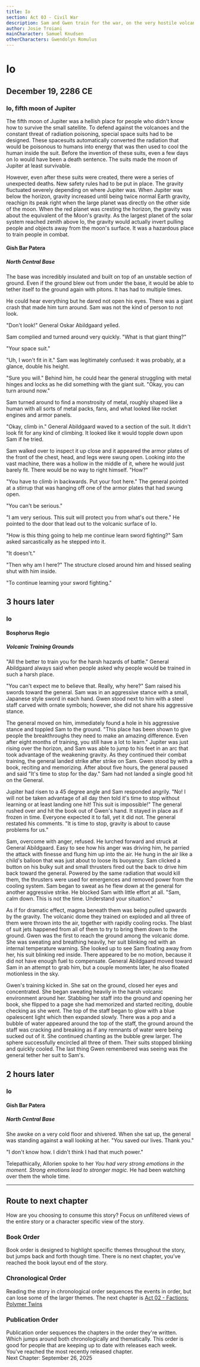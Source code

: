 ```yaml
---
title: Io 
section: Act 03 - Civil War
description: Sam and Gwen train for the war, on the very hostile volcanic moon of Jupiter.
author: Josie Troiani
mainCharacter: Samuel Knudsen
otherCharacters: Gwendolyn Romulus
---
```

# Io

## December 19, 2286 CE

### Io, fifth moon of Jupiter

The fifth moon of Jupiter was a hellish place for people who didn't know how to survive the small satellite. To defend against the volcanoes and the constant threat of radiation poisoning, special space suits had to be designed. These spacesuits automatically converted the radiation that would be poisonous to humans into energy that was then used to cool the human inside the suit. Before the invention of these suits, even a few days on Io would have been a death sentence. The suits made the moon of Jupiter at least survivable.

However, even after these suits were created, there were a series of unexpected deaths. New safety rules had to be put in place. The gravity fluctuated severely depending on where Jupiter was. When Jupiter was below the horizon, gravity increased until being twice normal Earth gravity, reachign its peak right when the large planet was directly on the other side of the moon. When the red planet was cresting the horizon, the gravity was about the equivalent of the Moon's gravity. As the largest planet of the solar system reached zenith above Io, the gravity would actually invert pulling people and objects away from the moon's surface. It was a hazardous place to train people in combat.

#### Gish Bar Patera

##### North Central Base

The base was incredibly insulated and built on top of an unstable section of ground. Even if the ground blew out from under the base, it would be able to tether itself to the ground again with pitons. It has had to multiple times.

He could hear everything but he dared not open his eyes. There was a giant crash that made him turn around. Sam was not the kind of person to not look.

"Don't look!" General Oskar Abildgaard yelled.

Sam complied and turned around very quickly. "What is that giant thing?"

"Your space suit."

"Uh, I won't fit in it." Sam was legitimately confused: it was probably, at a glance, double his height.

"Sure you will." Behind him, he could hear the general struggling with metal hinges and locks as he did something with the giant suit. "Okay, you can turn around now."

Sam turned around to find a monstrosity of metal, roughly shaped like a human with all sorts of metal packs, fans, and what looked like rocket engines and armor panels.

"Okay, climb in." General Abildgaard waved to a section of the suit. It didn't look fit for any kind of climbing. It looked like it would topple down upon Sam if he tried.

Sam walked over to inspect it up close and it appeared the armor plates of the front of the chest, head, and legs were swung open. Looking into the vast machine, there was a hollow in the middle of it, where he would just barely fit. There would be no way to right himself. "How?"

"You have to climb in backwards. Put your foot here." The general pointed at a stirrup that was hanging off one of the armor plates that had swung open.

"You can't be serious."

"I am very serious. This suit will protect you from what's out there." He pointed to the door that lead out to the volcanic surface of Io.

"How is this thing going to help me continue learn sword fighting?" Sam asked sarcastically as he stepped into it.

"It doesn't."

"Then why am I here?" The structure closed around him and hissed sealing shut with him inside.

"To continue learning your sword fighting."

## 3 hours later

### Io

#### Bosphorus Regio

##### Volcanic Training Grounds

"All the better to train you for the harsh hazards of battle." General Abildgaard always said when people asked why people would be trained in such a harsh place.

"You can't expect me to believe that. Really, why here?" Sam raised his swords toward the general. Sam was in an aggressive stance with a small, Japanese style sword in each hand. Gwen stood next to him with a steel staff carved with ornate symbols; however, she did not share his aggressive stance.

The general moved on him, immediately found a hole in his aggressive stance and toppled Sam to the ground. "This place has been shown to give people the breakthroughs they need to make an amazing difference. Even after eight months of training, you still have a lot to learn." Jupiter was just rising over the horizon, and Sam was able to jump to his feet in an arc that took advantage of the weakening gravity. As they continued their combat training, the general landed strike after strike on Sam. Gwen stood by with a book, reciting and memorizing. After about five hours, the general paused and said "It's time to stop for the day." Sam had not landed a single good hit on the General.

Jupiter had risen to a 45 degree angle and Sam responded angrily. "No! I will not be taken advantage of all day then told it's time to stop without learning or at least landing one hit! This suit is impossible!"  The general rushed over and hit the book out of Gwen's hand. It stayed in place as if frozen in time. Everyone expected it to fall, yet it did not. The general restated his comments. "It is time to stop, gravity is about to cause problems for us."

Sam, overcome with anger, refused. He lurched forward and struck at General Abildgaard. Easy to see how his anger was driving him, he parried the attack with finesse and flung him up into the air. He hung in the air like a child's balloon that was just about to loose its buoyancy. Sam clicked a button on his bulky suit and small thrusters fired out the back to drive him back toward the general. Powered by the same radiation that would kill them, the thrusters were used for emergences and removed power from the cooling system. Sam began to sweat as he flew down at the general for another aggressive strike. He blocked Sam with little effort at all. "Sam, calm down. This is not the time. Understand your situation."

As if for dramatic effect, magma beneath them was being pulled upwards by the gravity. The volcanic dome they trained on exploded and all three of them were thrown into the air, together with rapidly cooling rocks. The blast of suit jets happened from all of them to try to bring them down to the ground. Gwen was the first to reach the ground among the volcanic dome. She was sweating and breathing heavily, her suit blinking red with an internal temperature warning. She looked up to see Sam floating away from her, his suit blinking red inside. There appeared to be no motion, because it did not have enough fuel to compensate. General Abildgaard moved toward Sam in an attempt to grab him, but a couple moments later, he also floated motionless in the sky.

Gwen's training kicked in. She sat on the ground, closed her eyes and concentrated. She began sweating heavily in the harsh volcanic environment around her. Stabbing her staff into the ground and opening her book, she flipped to a page she had memorized and started reciting, double checking as she went. The top of the staff began to glow with a blue opalescent light which then expanded slowly. There was a pop and a bubble of water appeared around the top of the staff, the ground around the staff was cracking and breaking as if any remnants of water were being sucked out of it. She continued chanting as the bubble grew larger. The sphere successfully encircled all three of them. Their suits stopped blinking and quickly cooled. The last thing Gwen remembered was seeing was the general tether her suit to Sam's.

## 2 hours later

### Io

#### Gish Bar Patera

##### North Central Base

She awoke on a very cold floor and shivered. When she sat up, the general was standing against a wall looking at her. "You saved our lives. Thank you."

"I don't know how. I didn't think I had that much power."

Telepathically, Allorien spoke to her *You had very strong emotions in the moment. Strong emotions lead to stronger magic.* He had been watching over them the whole time.

---

## Route to next chapter

How are you choosing to consume this story?
Focus on unfiltered views of the entire story or a character specific view of the story.


### Book Order

Book order is designed to highlight specific themes throughout the story, but jumps back and forth though time.
<Callout type="info" emoji="️📖">
    There is no next chapter, you’ve reached the book layout end of the story.
</Callout>

### Chronological Order

Reading the story in chronological order sequences the events in order, but can lose some of the larger themes.
<Callout type="info" emoji="️🕰️">
    The next chapter is [Act 02 - Factions: Polymer Twins](../factions/polymertwins.mdx)
</Callout>

### Publication Order

Publication order sequences the chapters in the order they're written. Which jumps around both chronologically and thematically. This order is good for people that are keeping up to date with releases each week.
<Callout type="info" emoji="️✍️">
    You’ve reached the most recently released chapter.  
    Next Chapter: September 26, 2025
</Callout>
